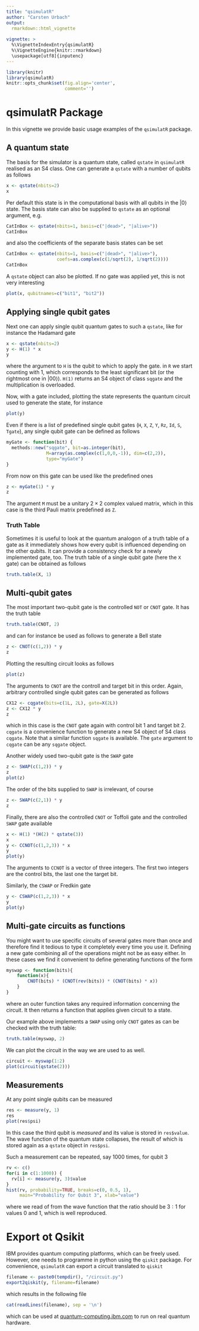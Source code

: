 ```yaml
---
title: "qsimulatR"
author: "Carsten Urbach"
output:
  rmarkdown::html_vignette
    
vignette: >
  %\VignetteIndexEntry{qsimulatR}
  %\VignetteEngine{knitr::rmarkdown}
  \usepackage[utf8]{inputenc}
---
```


```r
library(knitr)
library(qsimulatR)
knitr::opts_chunk$set(fig.align='center',
                      comment='')
```

# qsimulatR Package

In this vignette we provide basic usage examples of the `qsimulatR`
package. 

## A quantum state

The basis for the simulator is a quantum state, called `qstate` in
`qsimulatR` realised as an S4 class. One can generate a `qstate` with
a number of qubits as follows

```r
x <- qstate(nbits=2)
x
```

Per default this state is in the computational basis with all qubits
in the $|0\rangle$ state. The basis state can also be supplied to
`qstate` as an optional argument, e.g.

```r
CatInBox <- qstate(nbits=1, basis=c("|dead>", "|alive>"))
CatInBox
```

and also the coefficients of the separate basis states can be set

```r
CatInBox <- qstate(nbits=1, basis=c("|dead>", "|alive>"),
                   coefs=as.complex(c(1/sqrt(2), 1/sqrt(2))))
CatInBox
```

A `qstate` object can also be plotted. If no gate was applied yet,
this is not very interesting

```r
plot(x, qubitnames=c("bit1", "bit2"))
```

## Applying single qubit gates

Next one can apply single qubit quantum
gates to such a `qstate`, like for instance the Hadamard gate

```r
x <- qstate(nbits=2)
y <- H(1) * x
y
```

where the argument to `H` is the qubit to which to apply the gate. in
`R` we start counting with 1, which corresponds to the least
significant bit (or the rightmost one in $|00\rangle$). `H(1)` returns
an S4 object of class `sqgate` and the multiplication is overloaded.

Now, with a gate included, plotting the state represents the quantum
circuit used to generate the state, for instance

```r
plot(y)
```

Even if there is a list of predefined single qubit gates (`H`, `X`,
`Z`, `Y`, `Rz`, `Id`, `S`, `Tgate`), any single qubit gate can be defined
as follows

```r
myGate <- function(bit) {
  methods::new("sqgate", bit=as.integer(bit),
               M=array(as.complex(c(1,0,0,-1)), dim=c(2,2)),
               type="myGate")
}
```

From now on this gate can be used like the predefined ones

```r
z <- myGate(1) * y
z
```

The argument `M` must be a unitary $2\times 2$ complex valued matrix,
which in this case is the third Pauli matrix predefined as `Z`.

### Truth Table

Sometimes it is useful to look at the quantum analogon of a truth table of a gate as it immediately shows how every qubit is influenced depending on the other qubits. It can provide a consistency check for a newly implemented gate, too. The truth table of a single qubit gate (here the `X` gate) can be obtained as follows

```r
truth.table(X, 1)
```

## Multi-qubit gates

The most important two-qubit gate is the controlled `NOT` or `CNOT`
gate. It has the truth table

```r
truth.table(CNOT, 2)
```

and can for instance be used as follows to generate a Bell state

```r
z <- CNOT(c(1,2)) * y
z
```

Plotting the resulting circuit looks as follows

```r
plot(z)
```

The arguments to `CNOT` are the controll and target bit in this
order. Again, arbitrary controlled single qubit gates can be generated
as follows

```r
CX12 <- cqgate(bits=c(1L, 2L), gate=X(2L))
z <- CX12 * y
z
```

which in this case is the `CNOT` gate again with control bit 1 and
target bit 2. `cqgate` is a convenience function to generate a new S4
object of S4 class `cqgate`. Note that a similar function `sqgate` is
available. The `gate` argument to `cqgate` can be any `sqgate` object.

Another widely used two-qubit gate is the `SWAP` gate

```r
z <- SWAP(c(1,2)) * y
z
plot(z)
```

The order of the bits supplied to `SWAP` is irrelevant, of course

```r
z <- SWAP(c(2,1)) * y
z
```

Finally, there are also the controlled `CNOT` or Toffoli gate and the
controlled `SWAP` gate available

```r
x <- H(1) *(H(2) * qstate(3))
x
y <- CCNOT(c(1,2,3)) * x
y
plot(y)
```

The arguments to `CCNOT` is a vector of three integers. The first two
integers are the control bits, the last one the target bit.

Similarly, the `CSWAP` or Fredkin gate

```r
y <- CSWAP(c(1,2,3)) * x
y
plot(y)
```

## Multi-gate circuits as functions

You might want to use specific circuits of several gates more than once and therefore find it tedious to type it completely every time you use it. Defining a new gate combining all of the operations might not be as easy either. In these cases we find it convenient to define generating functions of the form

```r
myswap <- function(bits){
	function(x){
		CNOT(bits) * (CNOT(rev(bits)) * (CNOT(bits) * x))
	}
}
```

where an outer function takes any required information concerning the circuit. It then returns a function that applies given circuit to a state.

Our example above implements a `SWAP` using only `CNOT` gates as can be checked with the truth table:

```r
truth.table(myswap, 2)
```

We can plot the circuit in the way we are used to as well.

```r
circuit <- myswap(1:2)
plot(circuit(qstate(2)))
```

## Measurements

At any point single qubits can be measured

```r
res <- measure(y, 1)
res
plot(res$psi)
```

In this case the third qubit is *measured* and its value is stored in
`res$value`. The wave function of the quantum state collapses, the
result of which is stored again as a `qstate` object in `res$psi`.

Such a measurement can be repeated, say 1000 times, for qubit 3

```r
rv <- c()
for(i in c(1:1000)) {
  rv[i] <- measure(y, 3)$value
}
hist(rv, probability=TRUE, breaks=c(0, 0.5, 1),
     main="Probability for Qubit 3", xlab="value")
```

where we read of from the wave function that the ratio should be $3:1$
for values $0$ and $1$, which is well reproduced.

# Export ot Qsikit

IBM provides quantum computing platforms, which can be freely
used. However, one needs to programme in python using the `qiskit`
package. For convenience, `qsimulatR` can export a circuit translated
to `qiskit`

```r
filename <- paste0(tempdir(), "/circuit.py")
export2qiskit(y, filename=filename)
```

which results in the following file

```r
cat(readLines(filename), sep = '\n')
```

which can be used at
[quantum-computing.ibm.com](https://quantum-computing.ibm.com) to run
on real quantum hardware.
